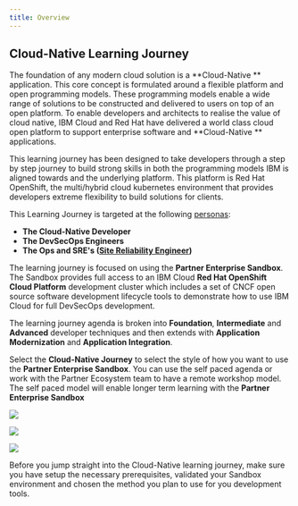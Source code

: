 ```yaml
---
title: Overview
---
```


## Cloud-Native Learning Journey

The foundation of any modern cloud solution is a **Cloud-Native
** application. This core concept is formulated around a flexible platform
 and open programming models. These programming models enable a wide range of
  solutions to be constructed and delivered to users on top of an open
   platform. To enable developers and architects to realise the value of
    cloud native, IBM Cloud and Red Hat have delivered a world class cloud
     open platform to support enterprise software and **Cloud-Native
     ** applications.

This learning journey has been designed to take developers through a step by
 step journey to build strong skills in both the programming models IBM is
  aligned towards and the underlying platform. This platform is Red Hat
   OpenShift, the multi/hybrid cloud kubernetes environment that provides developers extreme flexibility to build solutions for clients.

This Learning Journey is targeted at the following  [personas](https://www.ibm.com/garage/method/practices/think/practice_personas/):
- **The Cloud-Native Developer**
- **The DevSecOps Engineers**
- **The Ops and SRE's ([Site Reliability Engineer](https://en.wikipedia.org/wiki/Site_Reliability_Engineering))**

The learning journey is focused on using the **Partner Enterprise Sandbox**. The
 Sandbox provides full access to an IBM Cloud **Red Hat OpenShift Cloud
  Platform** development cluster which includes a set of CNCF open source
   software development lifecycle tools to demonstrate how to use IBM Cloud
    for full DevSecOps development.

The learning journey agenda is broken into **Foundation**, **Intermediate** and **Advanced** developer techniques and then extends with **Application Modernization** and **Application Integration**.

Select the **Cloud-Native Journey** to select the style of how you want to
 use the **Partner Enterprise Sandbox**. You can use the self paced agenda or
  work with the Partner Ecosystem team to have a remote workshop model. The self
   paced model will enable longer term learning with the **Partner Enterprise
    Sandbox**

<Row>

<Column colLg={4} colMd={4} noGutterMdLeft>
<ArticleCard
    color="dark"
    title="Developer Foundation"
    subTitle="Start by learning the concepts, technologies & methodologies"
    href="/developer-foundation"
    >

![](/images/developer-foundation.png)

</ArticleCard>

</Column>


<Column colLg={4} colMd={4} noGutterMdLeft>
<ArticleCard
    color="dark"
    title="Developer Intermediate"
    subTitle="Learn how to develop cloud-native application with an Enterprise SDLC"
    href="/developer-intermediate"
    >

![](/images/developer-intermediate.png)

</ArticleCard>
</Column>


<Column colLg={4} colMd={4} noGutterMdLeft>
<ArticleCard
    color="dark"
    title="Developer Advanced"
    subTitle="Learn advanced microservices techniques to develop and deliver cloud-native applications"
    href="/developer-advanced"
    >

![](/images/developer-advanced.png)

</ArticleCard>
</Column>
</Row>

Before you jump straight into the Cloud-Native learning journey, make sure
you have setup the necessary prerequisites, validated your Sandbox
environment and chosen the method you plan to use for you development tools.

